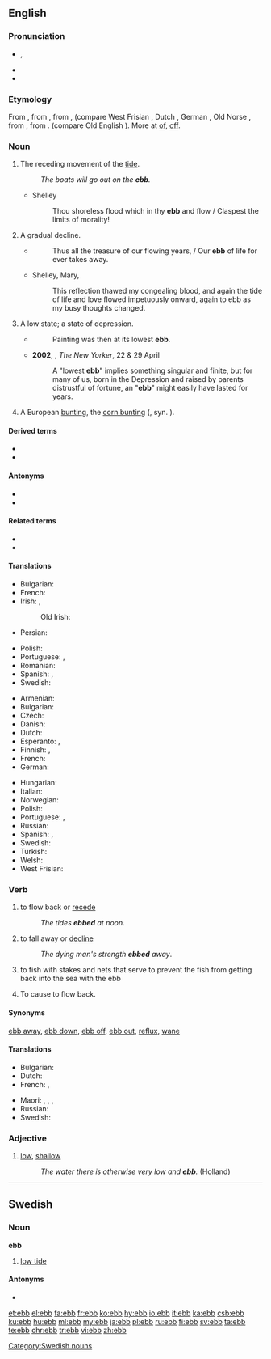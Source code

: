 {{also|-ebb}}
==English==

===Pronunciation===
* {{enPR|ĕb}}, {{IPA|/ɛb/|lang=en}}
* {{audio|en-us-ebb.ogg|Audio (US)|lang=en}}
* {{rhymes|ɛb|lang=en}}

===Etymology===
From {{etyl|enm|en}} {{m|enm|ebbe}}, from {{etyl|ang|en}} {{m|ang|ebba||ebb, tide}}, from {{etyl|gem-pro|en}} {{m|gem-pro|*abjô}}, {{m|gem-pro|*abjǭ}} (compare West Frisian {{m|fy|ebbe}}, Dutch {{m|nl|eb}}, German {{m|de|Ebbe}}, Old Norse {{m|non|efja||countercurrent}}, from {{etyl|gem-pro|en}} {{m|gem-pro|*ab||off, away}}, from {{etyl|ine-pro|en}} {{m|ine-pro|*apó}}. (compare Old English {{m|ang|af}}). More at [[of]], [[off]].

===Noun===
{{en-noun}}

# The receding movement of the [[tide]].
#: ''The boats will go out on the '''ebb'''.''
#* {{rfdate|and other bibliographic particulars}} Shelley
#*: Thou shoreless flood which in thy '''ebb''' and flow / Claspest the limits of morality!
# A gradual decline.
#* {{rfdate|and other bibliographic particulars}} {{w|Roscommon}}
#*: Thus all the treasure of our flowing years, / Our '''ebb''' of life for ever takes away.
#* Shelley, Mary, {{w|The Last Man}}
#*: This reflection thawed my congealing blood, and again the tide of life and love flowed impetuously onward, again to ebb as my busy thoughts changed.
# A low state; a state of depression.
#* {{rfdate|and other bibliographic particulars, eg, which Dryden?}} {{w|Dryden}}
#*: Painting was then at its lowest '''ebb'''.
#* '''2002''', {{w|Joyce Carol Oates}}, ''The New Yorker'', 22 &amp; 29 April
#*: A "lowest '''ebb'''" implies something singular and finite, but for many of us, born in the Depression and raised by parents distrustful of fortune, an "'''ebb'''" might easily have lasted for years.
# A European [[bunting]], the [[corn bunting]] ({{taxlink|Milaria calandra|species|noshow=1|ver=161003}}, syn. {{taxlink|Emberiza miliaria|species|noshow=1|ver=161003}}).

====Derived terms====
* {{l|en|ebb and flow}}
* {{l|en|ebb tide}}

====Antonyms====
* {{l|en|flood}}
* {{l|en|flow}}

====Related terms====
* {{l|en|neap}}
* {{l|en|tide}}

====Translations====
{{trans-top|receding movement of the tide}}
* Bulgarian: {{t+|bg|отлив|m}}
* French: {{t+|fr|reflux|m}}
* Irish: {{t|ga|aife|f}}, {{t|ga|trá|m}}
*: Old Irish: {{t|sga|aithbe|f|n}}
* Persian: {{t+|fa|جزر|tr=jazr}}
{{trans-mid}}
* Polish: {{t+|pl|odpływ|m}}
* Portuguese: {{t+|pt|vazante|f}}, {{t|pt|refluxo|m}}
* Romanian: {{t+|ro|reflux|n}}
* Spanish: {{t+|es|reflujo|m}}, {{t+|es|marea|f}}
* Swedish: {{t+|sv|ebb|c}}
{{trans-bottom}}

{{trans-top|low tide}}
* Armenian: {{t+|hy|տեղատվություն}}
* Bulgarian: {{t+|bg|отлив|m}}
* Czech: {{t+|cs|odliv|m}}
* Danish: {{t+|da|ebbe|c}}
* Dutch: {{t+|nl|eb|n}}
* Esperanto: {{t|eo|refluo}}, {{t|eo|malfluso}}
* Finnish: {{t+|fi|laskuvesi}}, {{t+|fi|luode}}
* French: {{t+|fr|reflux|m}}
* German: {{t+|de|Ebbe|f}}
{{trans-mid}}
* Hungarian: {{t+|hu|apály}}
* Italian: {{t|it|riflusso|m}}
* Norwegian: {{t+|no|fjære}}
* Polish: {{t+|pl|odpływ|m}}
* Portuguese: {{t+|pt|baixa-mar|f}}, {{t|pt|maré baixa|f}}
* Russian: {{t+|ru|отли́в|m}}
* Spanish: {{t|es|marea baja|f}}, {{t+|es|bajamar|f}}
* Swedish: {{t+|sv|ebb|c}}
* Turkish: {{t+|tr|cezir}}
* Welsh: {{t|cy|trai|m}}
* West Frisian: {{t|fy|ebba|c}}
{{trans-bottom}}

===Verb===
{{en-verb}}

# {{lb|en|intransitive}} to flow back or [[recede]]
#: ''The tides '''ebbed''' at noon''.
# {{lb|en|intransitive}} to fall away or [[decline]]
#: ''The dying man's strength '''ebbed''' away''.
# {{lb|en|intransitive}} to fish with stakes and nets that serve to prevent the fish from getting back into the sea with the ebb
# {{lb|en|transitive}} To cause to flow back.
#: {{rfquotek|Ford}}

====Synonyms====
[[ebb away]], [[ebb down]], [[ebb off]], [[ebb out]], [[reflux]], [[wane]]

====Translations====
{{trans-top|to fall away or decline}}
* Bulgarian: {{t+|bg|спадам}}
* Dutch: {{t+|nl|wegebben}}
* French: {{t+|fr|refluer}}, {{t+|fr|décliner}}
{{trans-mid}}
* Maori: {{t|mi|heke}} {{qualifier|of the tide}}, {{t|mi|tāwhati}}, {{t|mi|keketu}} {{qualifier|of the tide}}, {{t|mi|timu}} {{qualifier|of the tide}}
* Russian: {{t+|ru|ослабевать}}
* Swedish: {{t+|sv|ebba}}
{{trans-bottom}}

===Adjective===
{{en-adj|er}}

# [[low]], [[shallow]]
#: ''The water there is otherwise very low and '''ebb'''.'' (Holland)

----

==Swedish==

===Noun===
'''ebb''' {{g|c}}

# [[low tide]]

====Antonyms====
* {{l|sv|flod}}

[[Category:Swedish nouns]]

[[et:ebb]]
[[el:ebb]]
[[fa:ebb]]
[[fr:ebb]]
[[ko:ebb]]
[[hy:ebb]]
[[io:ebb]]
[[it:ebb]]
[[ka:ebb]]
[[csb:ebb]]
[[ku:ebb]]
[[hu:ebb]]
[[ml:ebb]]
[[my:ebb]]
[[ja:ebb]]
[[pl:ebb]]
[[ru:ebb]]
[[fi:ebb]]
[[sv:ebb]]
[[ta:ebb]]
[[te:ebb]]
[[chr:ebb]]
[[tr:ebb]]
[[vi:ebb]]
[[zh:ebb]]